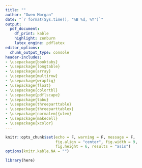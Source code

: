 ```yaml
---
title: ""
author: "Owen Morgan"
date: "`r format(Sys.time(), '%B %d, %Y')`"
output: 
  pdf_document:
    df_print: kable
    highlight: zenburn
    latex_engine: pdflatex
editor_options:
  chunk_output_type: console
header-includes:
- \usepackage{booktabs}
- \usepackage{longtable}
- \usepackage{array}
- \usepackage{multirow}
- \usepackage{wrapfig}
- \usepackage{float}
- \usepackage{colortbl}
- \usepackage{pdflscape}
- \usepackage{tabu}
- \usepackage{threeparttable}
- \usepackage{threeparttablex}
- \usepackage[normalem]{ulem}
- \usepackage{makecell}
- \usepackage{xcolor}
---
```


```r
knitr::opts_chunk$set(echo = F, warning = F, message = F,
                      fig.align = "center", fig.width = 9,
                      fig.height = 6, results = "asis")
options(knitr.kable.NA = "")
```

```r
library(here)
```


